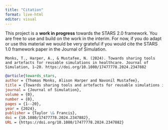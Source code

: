 ```yaml
---
title: "Citation"
format: live-html
editor: visual
---
```


This project is a **work in progress** towards the STARS 2.0 framework. You are free to use and build on the work in the interim. For now, if you do adapt or use this material we would be very grateful if you would cite the STARS 1.0 framework paper in the Journal of Simulation.

```         
Monks, T., Harper, A., & Mustafee, N. (2024). Towards sharing tools and artefacts for reusable simulations in healthcare. Journal of Simulation, 1–20. https://doi.org/10.1080/17477778.2024.2347882
```

``` bibtex
@article{towards_stars,
author = {Thomas Monks, Alison Harper and Navonil Mustafee},
title = {Towards sharing tools and artefacts for reusable simulations in healthcare},
journal = {Journal of Simulation},
volume = {0},
number = {0},
pages = {1--20},
year = {2024},
publisher = {Taylor \& Francis},
doi = {10.1080/17477778.2024.2347882},
URL = {https://doi.org/10.1080/17477778.2024.2347882}
```
